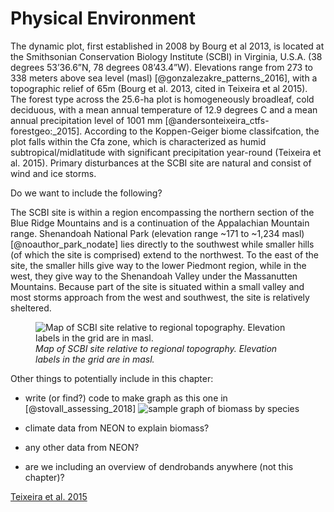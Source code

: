 # Physical Environment

The dynamic plot, first established in 2008 by Bourg et al 2013, is located at the Smithsonian Conservation Biology Institute (SCBI) in Virginia, U.S.A. (38 degrees 53'36.6"N, 78 degrees 08'43.4"W). Elevations range from 273 to 338 meters above sea level (masl) [@gonzalezakre_patterns_2016], with a topographic relief of 65m (Bourg et al. 2013, cited in Teixeira et al 2015). The forest type across the 25.6-ha plot is homogeneously broadleaf, cold deciduous, with a mean annual temperature of 12.9 degrees C and a mean annual precipitation level of 1001 mm [@andersonteixeira_ctfs-forestgeo:_2015]. According to the Koppen-Geiger biome classifcation, the plot falls within the Cfa zone, which is characterized as humid subtropical/midlatitude with significant precipitation year-round (Teixeira et al. 2015). Primary disturbances at the SCBI site are natural and consist of wind and ice storms.

Do we want to include the following?

The SCBI site is within a region encompassing the northern section of the Blue Ridge Mountains and is a continuation of the Appalachian Mountain range. Shenandoah National Park (elevation range ~171 to ~1,234 masl) [@noauthor_park_nodate] lies directly to the southwest while smaller hills (of which the site is comprised) extend to the northwest. To the east of the site, the smaller hills give way to the lower Piedmont region, while in the west, they give way to the Shenandoah Valley under the Massanutten Mountains. Because part of the site is situated within a small valley and most storms approach from the west and southwest, the site is relatively sheltered.

![*Map of SCBI site relative to regional topography. Elevation labels in the grid are in masl.*](maps_and_figures/plot_location_regional.jpg)



Other things to potentially include in this chapter:

- write (or find?) code to make graph as this one in [@stovall_assessing_2018] ![*sample graph of biomass by species*](maps_and_figures/sample_biomass_graph.PNG)

- climate data from NEON to explain biomass?

- any other data from NEON?

- are we including an overview of dendrobands anywhere (not this chapter)?

[Teixeira et al. 2015](https://onlinelibrary.wiley.com/doi/epdf/10.1111/gcb.12712)
